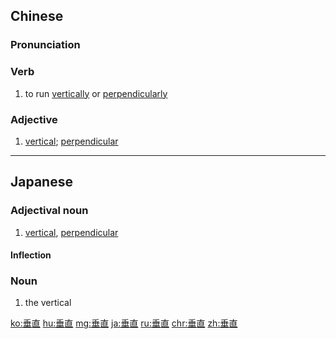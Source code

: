 ==Chinese==
{{zh-forms}}

===Pronunciation===
{{zh-pron
|m=chuízhí
|c=seoi4 zik6
|mn=sûi-ti̍t
|cat=v,a
}}

===Verb===
{{zh-verb}}

# to run [[vertically]] or [[perpendicularly]]

===Adjective===
{{zh-adj}}

# [[vertical]]; [[perpendicular]]

{{zh-cat|Intermediate}}

----

==Japanese==
{{ja-kanjitab|すい|ちょく|yomi=on}}

===Adjectival noun===
{{ja-adj|infl=na|すいちょく}}

# [[vertical]], [[perpendicular]]

====Inflection====
{{ja-na|すいちょく}}

===Noun===
{{ja-noun|すいちょく}}

# the vertical

[[ko:垂直]]
[[hu:垂直]]
[[mg:垂直]]
[[ja:垂直]]
[[ru:垂直]]
[[chr:垂直]]
[[zh:垂直]]